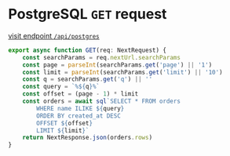 <br />

# PostgreSQL `GET` request

[visit endpoint `/api/postgres`](/api/postgres)
```app/api/postgres.ts
export async function GET(req: NextRequest) {
    const searchParams = req.nextUrl.searchParams
    const page = parseInt(searchParams.get('page') || '1')
    const limit = parseInt(searchParams.get('limit') || '10')
    const q = searchParams.get('q') || ''
    const query = `%${q}%`
    const offset = (page - 1) * limit
    const orders = await sql`SELECT * FROM orders 
        WHERE name ILIKE ${query} 
        ORDER BY created_at DESC 
        OFFSET ${offset} 
        LIMIT ${limit}`
    return NextResponse.json(orders.rows)
}
```